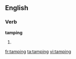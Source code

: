 ==English==

===Verb===
'''tamping'''

# {{present participle of|tamp}}

[[fr:tamping]]
[[ta:tamping]]
[[vi:tamping]]